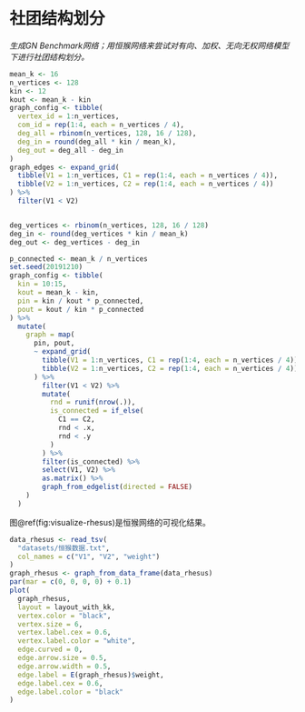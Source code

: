 # 社团结构划分

*生成GN Benchmark网络；用恒猴网络来尝试对有向、加权、无向无权网络模型下进行社团结构划分。*

```r
mean_k <- 16
n_vertices <- 128
kin <- 12
kout <- mean_k - kin
graph_config <- tibble(
  vertex_id = 1:n_vertices,
  com_id = rep(1:4, each = n_vertices / 4),
  deg_all = rbinom(n_vertices, 128, 16 / 128),
  deg_in = round(deg_all * kin / mean_k),
  deg_out = deg_all - deg_in
)
graph_edges <- expand_grid(
  tibble(V1 = 1:n_vertices, C1 = rep(1:4, each = n_vertices / 4)),
  tibble(V2 = 1:n_vertices, C2 = rep(1:4, each = n_vertices / 4))
) %>% 
  filter(V1 < V2)


deg_vertices <- rbinom(n_vertices, 128, 16 / 128)
deg_in <- round(deg_vertices * kin / mean_k)
deg_out <- deg_vertices - deg_in

p_connected <- mean_k / n_vertices
set.seed(20191210)
graph_config <- tibble(
  kin = 10:15,
  kout = mean_k - kin,
  pin = kin / kout * p_connected,
  pout = kout / kin * p_connected
) %>% 
  mutate(
    graph = map(
      pin, pout,
      ~ expand_grid(
        tibble(V1 = 1:n_vertices, C1 = rep(1:4, each = n_vertices / 4)),
        tibble(V2 = 1:n_vertices, C2 = rep(1:4, each = n_vertices / 4))
      ) %>% 
        filter(V1 < V2) %>% 
        mutate(
          rnd = runif(nrow(.)),
          is_connected = if_else(
            C1 == C2,
            rnd < .x,
            rnd < .y
          )
        ) %>% 
        filter(is_connected) %>% 
        select(V1, V2) %>% 
        as.matrix() %>% 
        graph_from_edgelist(directed = FALSE)
    )
  )
```

图\@ref(fig:visualize-rhesus)是恒猴网络的可视化结果。

```r
data_rhesus <- read_tsv(
  "datasets/恒猴数据.txt", 
  col_names = c("V1", "V2", "weight")
)
graph_rhesus <- graph_from_data_frame(data_rhesus)
par(mar = c(0, 0, 0, 0) + 0.1)
plot(
  graph_rhesus,
  layout = layout_with_kk,
  vertex.color = "black",
  vertex.size = 6,
  vertex.label.cex = 0.6,
  vertex.label.color = "white",
  edge.curved = 0,
  edge.arrow.size = 0.5,
  edge.arrow.width = 0.5,
  edge.label = E(graph_rhesus)$weight,
  edge.label.cex = 0.6,
  edge.label.color = "black"
)
```
